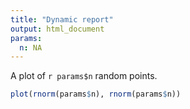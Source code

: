 ```yaml
---
title: "Dynamic report"
output: html_document
params:
  n: NA
---
```


A plot of `r params$n` random points.

```r
plot(rnorm(params$n), rnorm(params$n))
```
